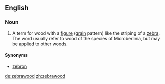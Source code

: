 ==English==
===Noun===
{{en-noun}}
{{wikipedia}}

#A term for wood with a [[figure]] ([[grain]] pattern) like the striping of a [[zebra]].  The word usually refer to wood of the species of Microberlinia, but may be applied to other woods.


====Synonyms====
*[[zebron]]

[[de:zebrawood]]
[[zh:zebrawood]]
